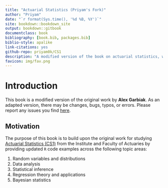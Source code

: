 ```yaml
---
title: "Actuarial Statistics (Priyam's Fork)"
author: "Priyam"
date: "`r format(Sys.time(), '%d %B, %Y')`"
site: bookdown::bookdown_site
output: bookdown::gitbook
documentclass: book
bibliography: [book.bib, packages.bib]
biblio-style: apalike
link-citations: yes
github-repo: priyam0k/CS1
description: "A modified version of the book on actuarial statistics, with additional notes and examples."
favicon: img/fav.png
---
```


# Introduction {-}

This book is a modified version of the original work by **Alex Garbiak**. As an adapted version, there may be changes, bugs, typos, or errors. Please report any issues you find [here](https://github.com/priyam0k/CS1/issues).

## Motivation {-}

The purpose of this book is to build upon the original work for studying [Actuarial Statistics (CS1)](https://www.actuaries.org.uk/studying/curriculum/actuarial-statistics) from the Institute and Faculty of Actuaries by providing updated `R` code examples across the following topic areas:

1.  Random variables and distributions
2.  Data analysis
3.  Statistical inference
4.  Regression theory and applications
5.  Bayesian statistics